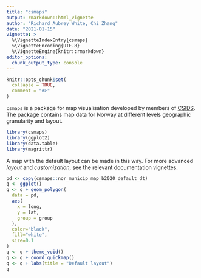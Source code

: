 ```yaml
---
title: "csmaps"
output: rmarkdown::html_vignette
author: "Richard Aubrey White, Chi Zhang"
date: "2021-01-15"
vignette: >
  %\VignetteIndexEntry{csmaps}
  %\VignetteEncoding{UTF-8}
  %\VignetteEngine{knitr::rmarkdown}
editor_options: 
  chunk_output_type: console
---
```


```r
knitr::opts_chunk$set(
  collapse = TRUE,
  comment = "#>"
)
```

`csmaps` is a package for map visualisation developed by members of [CSIDS](https://www.csids.no). The package contains map data for Norway at different levels geographic granularity and layout. 

```r
library(csmaps)
library(ggplot2)
library(data.table)
library(magrittr)
```

A map with the default layout can be made in this way. For more advanced *layout* and *customization*, see the relevant documentation vignettes. 

```r
pd <- copy(csmaps::nor_municip_map_b2020_default_dt)
q <- ggplot()
q <- q + geom_polygon(
  data = pd,
  aes( 
    x = long,
    y = lat,
    group = group
  ), 
  color="black", 
  fill="white",
  size=0.1
)
q <- q + theme_void()
q <- q + coord_quickmap()
q <- q + labs(title = "Default layout")
q
```

